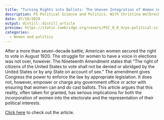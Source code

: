 ---
title: "Turning Rights into Ballots: The Uneven Integration of Women into Electoral Politics after Suffrage"
description: PS Political Science and Politics. With Christina Wolbrecht
date: 07/10/2020
output: distill::distill_article
preview: https://static.cambridge.org/covers/PSC_0_0_0/ps-political-science-and-politics.jpg
categories: 
  - Women and politics
---

After a more than seven-decade battle, American women secured the right to vote in August 1920. The struggle for women to have a voice in elections was not over, however. The Nineteenth Amendment states that “The right of citizens of the United States to vote shall not be denied or abridged by the United States or by any State on account of sex.” The amendment gives Congress the power to enforce the law by appropriate legislation. It does not, however, empower or charge any government office or actor with ensuring that women can and do cast ballots. This article argues that this reality, often taken for granted, has serious implications for both the incorporation of women into the electorate and the representation of their political interests.

[Click here](https://www.cambridge.org/core/journals/ps-political-science-and-politics/article/abs/turning-rights-into-ballots-the-uneven-integration-of-women-into-electoral-politics-after-suffrage/700F278D72E5408C3845A43381DF31DD) to check out the article.



